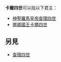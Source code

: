'''卡爾四世'''可以指以下君主：
*[[查理四世_(神聖羅馬帝國)|神聖羅馬皇帝查理四世]]
*[[卡爾十五世|挪威國王卡爾四世]]

{{disambig|Cat=四字封號消歧義}}

==另見==
*[[查理四世|查理四世]]